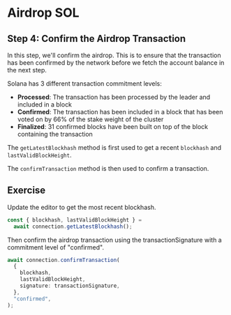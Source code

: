 # Airdrop SOL

## Step 4: Confirm the Airdrop Transaction

In this step, we'll confirm the airdrop.
This is to ensure that the transaction has been confirmed by the network before we fetch the account balance in the next step.

Solana has 3 different transaction commitment levels:

- **Processed**: The transaction has been processed by the leader and included in a block
- **Confirmed**: The transaction has been included in a block that has been voted on by 66% of the stake weight of the cluster
- **Finalized**: 31 confirmed blocks have been built on top of the block containing the transaction

The `getLatestBlockhash` method is first used to get a recent `blockhash` and `lastValidBlockHeight`.

The `confirmTransaction` method is then used to confirm a transaction.

## Exercise

Update the editor to get the most recent blockhash.

```ts
const { blockhash, lastValidBlockHeight } =
  await connection.getLatestBlockhash();
```

Then confirm the airdrop transaction using the transactionSignature with a commitment level of "confirmed".

```ts
await connection.confirmTransaction(
  {
    blockhash,
    lastValidBlockHeight,
    signature: transactionSignature,
  },
  "confirmed",
);
```
